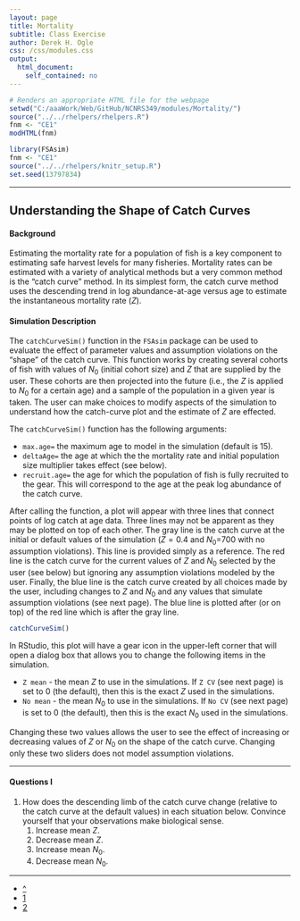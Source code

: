 ```yaml
---
layout: page
title: Mortality
subtitle: Class Exercise
author: Derek H. Ogle
css: /css/modules.css
output:
  html_document:
    self_contained: no
---
```


```r
# Renders an appropriate HTML file for the webpage
setwd("C:/aaaWork/Web/GitHub/NCNRS349/modules/Mortality/")
source("../../rhelpers/rhelpers.R")
fnm <- "CE1"
modHTML(fnm)
```

```r
library(FSAsim)
fnm <- "CE1"
source("../../rhelpers/knitr_setup.R")
set.seed(13797834)
```

----

## Understanding the Shape of Catch Curves

#### Background

Estimating the mortality rate for a population of fish is a key component to estimating safe harvest levels for many fisheries.  Mortality rates can be estimated with a variety of analytical methods but a very common method is the "catch curve" method.  In its simplest form, the catch curve method uses the descending trend in log abundance-at-age versus age to estimate the instantaneous mortality rate ($Z$).
  
#### Simulation Description

The `catchCurveSim()` function in the `FSAsim` package can be used to evaluate the effect of parameter values and assumption violations on the "shape" of the catch curve.  This function works by creating several cohorts of fish with values of $N_{0}$ (initial cohort size) and $Z$ that are supplied by the user.  These cohorts are then projected into the future (i.e., the $Z$ is applied to $N_0$ for a certain age) and a sample of the population in a given year is taken.  The user can make choices to modify aspects of the simulation to understand how the catch-curve plot and the estimate of $Z$ are effected.

The `catchCurveSim()` function has the following arguments:

* `max.age=` the maximum age to model in the simulation (default is 15).
* `deltaAge=` the age at which the the mortality rate and initial population size multiplier takes effect (see below).
* `recruit.age=` the age for which the population of fish is fully recruited to the gear.  This will correspond to the age at the peak log abundance of the catch curve.

After calling the function, a plot will appear with three lines that connect points of log catch at age data.  Three lines may not be apparent as they may be plotted on top of each other.  The gray line is the catch curve at the initial or default values of the simulation ($Z=0.4$ and $N_{0}$=700 with no assumption violations).  This line is provided simply as a reference.  The red line is the catch curve for the current values of $Z$ and $N_{0}$ selected by the user (see below) but ignoring any assumption violations modeled by the user.  Finally, the blue line is the catch curve created by all choices made by the user, including changes to $Z$ and $N_{0}$ and any values that simulate assumption violations (see next page).  The blue line is plotted after (or on top) of the red line which is after the gray line.


```r
catchCurveSim()
```

In RStudio, this plot will have a gear icon in the upper-left corner that will open a dialog box that allows you to change the following items in the simulation.

* `Z mean` - the mean $Z$ to use in the simulations.  If `Z CV` (see next page) is set to 0 (the default), then this is the exact $Z$ used in the simulations.
* `No mean` - the mean $N_{0}$ to use in the simulations.  If `No CV` (see next page) is set to 0 (the default), then this is the exact $N_{0}$ used in the simulations.

Changing these two values allows the user to see the effect of increasing or decreasing values of $Z$ or $N_{0}$ on the shape of the catch curve.  Changing only these two sliders does not model assumption violations.

----

#### Questions I

1. How does the descending limb of the catch curve change (relative to the catch curve at the default values) in each situation below.  Convince yourself that your observations make biological sense.
    1. Increase mean $Z$.
    1. Decrease mean $Z$.
    1. Increase mean $N_{0}$.
    1. Decrease mean $N_{0}$.

----

<div class="text-center">
<ul class="pagination pagination-lg">
  <li><a href="../index.html">^</a></li>
  <li class="active"><a href="#">1</a></li>
  <li><a href="CE1b.html">2</a></li>
</ul>

